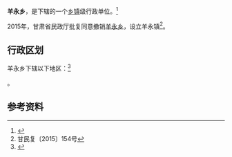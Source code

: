 {{中国乡级行政区|62/30/21/204/000}}

'''羊永乡'''，是{{PRC admin/fullname|62/30/21/204/000|3}}下辖的一个[[乡镇|乡镇]]级行政单位。<ref>{{PRC admin/ref sgc|{{PRC admin/parent|62/30/21/204/000}}}}</ref>

2015年，甘肃省民政厅批复同意撤销[[羊永乡|羊永乡]]，设立羊永镇<ref>甘民复〔2015〕154号</ref>。

== 行政区划 ==

羊永乡下辖以下地区：<ref>{{PRC admin/ref sgc|62/30/21/204/000}}</ref>

{{PRC admin/children|62/30/21/204/000}}。

== 参考资料 ==

{{reflist}}

{{行政区划小作品}}
{{PRC admin/navcat|62/30/21/204/000}}